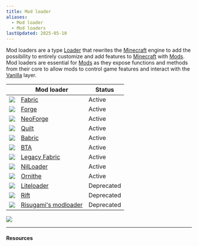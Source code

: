 ```yaml
---
title: Mod loader
aliases:
  - Mod loader
  - Mod loaders
lastUpdated: 2025-05-10
---
```



Mod loaders are a type [Loader](/loader) that rewrites the [Minecraft](/minecraft) engine to add the possibility to entirely customize and add features to [Minecraft](/minecraft) with [Mods](/mod).
Mod loaders are essential for [Mods](/mod) as they expose functions and methods from their core to allow mods to control game features and interact with the [Vanilla](/vanilla) layer.

|                                      | Mod loader                                  | Status     |
| ------------------------------------ | ------------------------------------------- | ---------- |
| ![](~/assets/fabric.svg)             | [Fabric](/fabric)                           | Active     |
| ![](~/assets/forge.svg)              | [Forge](/forge)                             | Active     |
| ![](~/assets/neoforge.svg)           | [NeoForge](/neoforge)                       | Active     |
| ![](~/assets/quilt.svg)              | [Quilt](/quilt)                             | Active     |
| ![](~/assets/babric.svg)             | [Babric](/babric)                           | Active     |
| ![](~/assets/bta.svg)                | [BTA](/bta)                                 | Active     |
| ![](~/assets/legacyfabric.svg)       | [Legacy Fabric](/legacyfabric)              | Active     |
| ![](~/assets/nilloader.svg)          | [NilLoader](/nilloader)                     | Active     |
| ![](~/assets/orinthe.svg)            | [Ornithe](/orinthe)                         | Active     |
| ![](~/assets/liteloader.svg)         | [Liteloader](/liteloader)                   | Deprecated |
| ![](~/assets/rift.svg)               | [Rift](/rift)                               | Deprecated |
| ![](~/assets/risugamismodloader.svg) | [Risugami's modloader](/risugamismodloader) | Deprecated |

![](~/assets/modloadersgraph.svg)

---

#### Resources

<Yb src="https://youtube.com/embed/z7xHurMPuE0" />
<Yb src="https://youtube.com/embed/d6a8XYIfnG0" />
<Yb src="https://youtube.com/embed/3SCjLDEoZj8" />
